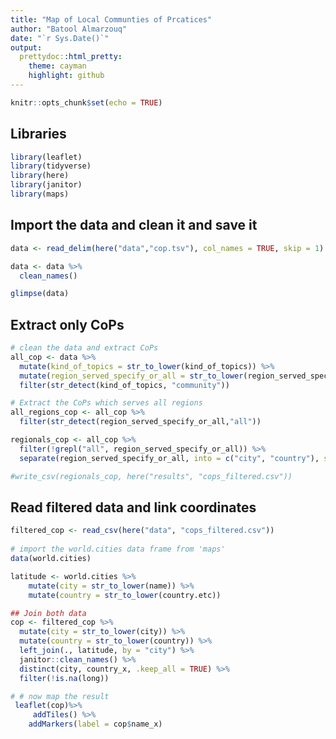 ```yaml
---
title: "Map of Local Communties of Prcatices"
author: "Batool Almarzouq"
date: "`r Sys.Date()`"
output:
  prettydoc::html_pretty:
    theme: cayman
    highlight: github
---
```


```r
knitr::opts_chunk$set(echo = TRUE)
```

## Libraries

```r
library(leaflet)
library(tidyverse)
library(here)
library(janitor)
library(maps)
```

## Import the data and clean it and save it

```r
data <- read_delim(here("data","cop.tsv"), col_names = TRUE, skip = 1) 

data <- data %>% 
  clean_names()

glimpse(data)
```

## Extract only CoPs

```r
# clean the data and extract CoPs
all_cop <- data %>% 
  mutate(kind_of_topics = str_to_lower(kind_of_topics)) %>% 
  mutate(region_served_specify_or_all = str_to_lower(region_served_specify_or_all)) %>% 
  filter(str_detect(kind_of_topics, "community"))

# Extract the CoPs which serves all regions
all_regions_cop <- all_cop %>% 
  filter(str_detect(region_served_specify_or_all,"all"))
```


```r

regionals_cop <- all_cop %>% 
  filter(!grepl("all", region_served_specify_or_all)) %>% 
  separate(region_served_specify_or_all, into = c("city", "country"), sep = ",") 

#write_csv(regionals_cop, here("results", "cops_filtered.csv"))

```

## Read filtered data and link coordinates

```r
filtered_cop <- read_csv(here("data", "cops_filtered.csv"))
 
# import the world.cities data frame from 'maps'
data(world.cities)

latitude <- world.cities %>%
    mutate(city = str_to_lower(name)) %>% 
    mutate(country = str_to_lower(country.etc)) 

## Join both data 
cop <- filtered_cop %>%
  mutate(city = str_to_lower(city)) %>%
  mutate(country = str_to_lower(country)) %>%
  left_join(., latitude, by = "city") %>% 
  janitor::clean_names() %>% 
  distinct(city, country_x, .keep_all = TRUE) %>% 
  filter(!is.na(long))

# # now map the result
 leaflet(cop)%>%
     addTiles() %>%
    addMarkers(label = cop$name_x)

```

